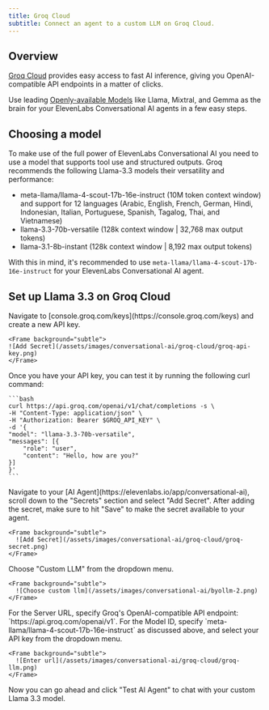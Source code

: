 ```yaml
---
title: Groq Cloud
subtitle: Connect an agent to a custom LLM on Groq Cloud.
---
```


## Overview

[Groq Cloud](https://console.groq.com/) provides easy access to fast AI inference, giving you OpenAI-compatible API endpoints in a matter of clicks.

Use leading [Openly-available Models](https://console.groq.com/docs/models) like Llama, Mixtral, and Gemma as the brain for your ElevenLabs Conversational AI agents in a few easy steps.

## Choosing a model

To make use of the full power of ElevenLabs Conversational AI you need to use a model that supports tool use and structured outputs. Groq recommends the following Llama-3.3 models their versatility and performance:

- meta-llama/llama-4-scout-17b-16e-instruct (10M token context window) and support for 12 languages (Arabic, English, French, German, Hindi, Indonesian, Italian, Portuguese, Spanish, Tagalog, Thai, and Vietnamese)
- llama-3.3-70b-versatile (128k context window | 32,768 max output tokens)
- llama-3.1-8b-instant (128k context window | 8,192 max output tokens)

With this in mind, it's recommended to use `meta-llama/llama-4-scout-17b-16e-instruct` for your ElevenLabs Conversational AI agent.

## Set up Llama 3.3 on Groq Cloud

<Steps>
  <Step>
    Navigate to [console.groq.com/keys](https://console.groq.com/keys) and create a new API key.

    <Frame background="subtle">
    ![Add Secret](/assets/images/conversational-ai/groq-cloud/groq-api-key.png)
    </Frame>

  </Step>
  <Step>
    Once you have your API key, you can test it by running the following curl command:

    ```bash
    curl https://api.groq.com/openai/v1/chat/completions -s \
    -H "Content-Type: application/json" \
    -H "Authorization: Bearer $GROQ_API_KEY" \
    -d '{
    "model": "llama-3.3-70b-versatile",
    "messages": [{
        "role": "user",
        "content": "Hello, how are you?"
    }]
    }'
    ```

  </Step>
  <Step>
    Navigate to your [AI Agent](https://elevenlabs.io/app/conversational-ai), scroll down to the "Secrets" section and select "Add Secret". After adding the secret, make sure to hit "Save" to make the secret available to your agent.

    <Frame background="subtle">
      ![Add Secret](/assets/images/conversational-ai/groq-cloud/groq-secret.png)
    </Frame>

  </Step>
  <Step>
    Choose "Custom LLM" from the dropdown menu.
    
    <Frame background="subtle">
      ![Choose custom llm](/assets/images/conversational-ai/byollm-2.png)
    </Frame>
  </Step>
  <Step>
    For the Server URL, specify Groq's OpenAI-compatible API endpoint: `https://api.groq.com/openai/v1`. For the Model ID, specify `meta-llama/llama-4-scout-17b-16e-instruct` as discussed above, and select your API key from the dropdown menu.

    <Frame background="subtle">
      ![Enter url](/assets/images/conversational-ai/groq-cloud/groq-llm.png)
    </Frame>

  </Step>
  <Step>
   Now you can go ahead and click "Test AI Agent" to chat with your custom Llama 3.3 model.
  </Step>
</Steps>
